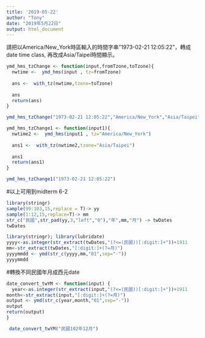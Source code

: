 ```yaml
---
title: '2019-05-22'
author: "Tony"
date: "2019年5月22日"
output: html_document
---
```


請把以America/New_York時區輸入的時間字串"1973-02-21 12:05:22"，轉成date time class, 再改成Asia/Taipei時間顯示。

```r
ymd_hms_tzChange <- function(input,fromTzone,toTzone){
  nwtime <-  ymd_hms(input , tz=fromTzone)
  
  ans <-  with_tz(nwtime,tzone=toTzone)
  
  ans
  return(ans)
}
```

```r
ymd_hms_tzChange("1973-02-21 12:05:22","America/New_York","Asia/Taipei")
```

```r
ymd_hms_tzChange1 <- function(input1){
  nwtime2 <-  ymd_hms(input1 , tz="America/New_York")
  
  ans1 <-  with_tz(nwtime2,tzone="Asia/Taipei")
  
  ans1
  return(ans1)
}
```

```r
ymd_hms_tzChange1("1973-02-21 12:05:22")
```
#以上可用到midterm 6-2

```r
library(stringr)
sample(99:103,15,replace = T)-> yy
sample(1:12,15,replace=T)-> mm
str_c("民國",str_pad(yy,3,"left","0"),"年",mm,"月") -> twDates
twDates
```

```r
library(stringr); library(lubridate)
yyyy<-as.integer(str_extract(twDates,"(?<=(民國))[:digit:]+"))+1911
mm<-str_extract(twDates,"[:digit:]+(?=月)")
yyyymmdd <- ymd(str_c(yyyy,mm,"01",sep="-"))
yyyymmdd
```

#轉換不同民國年月成西元date
```r
date_convert_twYM <- function(input) {
  year<-as.integer(str_extract(input,"(?<=(民國))[:digit:]+"))+1911
month<-str_extract(input,"[:digit:]+(?=月)")
output <- ymd(str_c(year,month,"01",sep="-"))
output
return(output)
}
```

```r
 date_convert_twYM("民國102年12月") 
```

